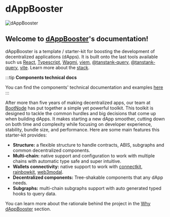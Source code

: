 # dAppBooster

![dAppBooster](/img/repo_banner.svg)

## Welcome to [dAppBooster](https://github.com/BootNodeDev/dAppBooster)'s documentation!

dAppBooster is a template / starter-kit for boosting the development of decentralized applications (dApps). It is built onto the last tools available such us [React](https://react.dev/), [Typescript](https://www.typescriptlang.org/), [Wagmi](https://wagmi.sh/), [viem](https://viem.sh/), [@tanstank-query](https://tanstack.com/query/latest), [@tanstank-query](https://tanstack.com/router/latest), [vite](https://vitejs.dev/). Learn more about the [stack](/advanced/stack).

:::tip
**Components technical docs**

You can find the components' technical documentation and examples [here](https://components.dappbooster.dev/)
:::

After more than five years of making decentralized apps, our team at [BootNode](https://bootnode.dev) has put
together a simple yet powerful  toolkit. This toolkit is designed to tackle the common hurdles and big decisions
that  come up when building dApps. It makes starting a new dApp smoother, cutting down on both time and complexity
while  focusing on developer experience, stability, bundle size, and performance. Here are some main features this
starter-kit provides:

- **Structure:** a flexible structure to handle contracts, ABIS, subgraphs and common decentralized components.
- **Multi-chain:** native support and configuration to work with multiple chains with automatic type safe and super intuitive.
- **Wallets connectivity:** native support to work with [connectkit](https://docs.family.co/connectkit), [rainbowkit](https://www.rainbowkit.com/), [web3modal](https://github.com/WalletConnect/web3modal).
- **Decentralized components:** Tree-shakable components that any dApp needs.
- **Subgraphs:** multi-chain subgraphs support with auto generated typed hooks to query data.

You can learn more about the rationale behind the project in the [Why dAppBooster](/introduction/why-dappBooster) section.
